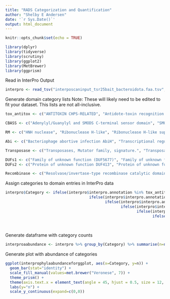 ```yaml
---
title: "RADS Categorization and Quantification"
author: "Shelby E Andersen"
date: '`r Sys.Date()`'
output: html_document
---
```


```r
knitr::opts_chunk$set(echo = TRUE)
```

```r
library(dplyr)
library(tidyverse)
library(scrutiny)
library(ggplot2)
library(MetBrewer)
library(ggprism)
```
Read in InterPro Output
```r
interpro <- read_tsv("interposcaninput_tsr25bait_bacteroidota.faa.tsv", col_names=c("Accession", "region", "length", "analysis", "signature.accession", "signature.description", "start", "stop", "score", "status", "date", "interpro.accession", "interpro.annotation", "GO", "pathway", "genus"))

```

Generate domain category lists
Note: These will likely need to be edited to fit your dataset. This lists are not all-inclusive.
```r
tox_antitox <- c("ANTITOXIN CHPS-RELATED", "Antidote-toxin recognition MazE, bacterial antitoxin", "ENDORIBONUCLEASE TOXIN XHPB-RELATED", "PemK-like, MazF-like toxin of type II toxin-antitoxin system", "Plasmid maintenance toxin/Cell growth inhibitor", "RelB antitoxin", "RelB antitoxin/Antitoxin DinJ", "RelE_StbE: addiction module toxin, RelE/StbE family", "Toxin-antitoxin system, RelE/ParE toxin family", "Bacterial toxin of type II toxin-antitoxin system, YafQ", "Toxin-antitoxin system, YafQ-like toxin", "Toxin HigB-like", "Bacterial epsilon antitoxin", "Antitoxin epsilon/PezA domain superfamily", "Zeta toxin", "HicB_like antitoxin of bacterial toxin-antitoxin system", "HicB-like antitoxin of toxin-antitoxin system", "Antidote-toxin recognition MazE, bacterial antitoxin", "Putative Holin-like Toxin (Hol-Tox)", "holin_tox_secr: toxin secretion/phage lysis holin", "TOXIN RELE", "Toxin ToxN, type III toxin-antitoxin system", "MRNA INTERFERASE TOXIN YAFQ", "Fido domain-containing protein", "Fido-like domain superfamily", "LysM domain superfamily", "Pectin lyase fold/virulence factor", "Virulence protein RhuM-like", "Toxin-antitoxin system, RelE/ParE toxin domain superfamily", "Nucleotidyl transferase AbiEii toxin, Type IV TA system", "PIN family, putative toxin-antitoxin system toxin component", "PIN-like domain superfamily", "PIN domain", "Antidote-toxin recognition MazE, bacterial antitoxin", "PemK-like, MazF-like toxin of type II toxin-antitoxin system", "MazF", "mRNA interferase PemK-like", "LysM domain")

CBASS <- c("Adenylyl/Guanylyl and SMODS C-terminal sensor domain", "SMODS-associated NUDIX domain", "NUDIX domain", "NUDIX hydrolase domain", "Nudix_Hydrolase_18", "NUDIX hydrolase family signature", "Nudix", "NUDIX hydrolase-like domain superfamily", "SMODS- and Ubiquitin system-associated 2TM effector domain", "SMODS/Ubiquitin system-associated 2TM effector domain", "Cyclic nucleotide-binding domain superfamily", "Cyclic nucleotide-binding domain", "Nucleotide cyclase", "Reverse transcriptase/Diguanylate cyclase domain", "Toll/interleukin-1 receptor homology (TIR) domain superfamily")

RM <- c("HNH nuclease", "Ribonuclease H-like", "Ribonuclease H-like superfamily", "TYPE I SITE-SPECIFIC DEOXYRIBONUCLEASE PROTEIN SUBUNIT M AND R", "Restriction endonuclease, type I, HsdR, N-terminal", "ENDORIBONUCLEASE TOXIN CHPB-RELATED", "ENDORIBONUCLEASE MAZF-RELATED", "GIY-YIG endonuclease superfamily", "GIY-YIG endonuclease", "hsdR: type I site-specific deoxyribonuclease, HsdR family", "Restriction endonuclease type I, HsdR", "Restriction endonuclease type I, HsdR, N-terminal", "Relaxase/Mobilisation nuclease domain", "Endonuclease relaxase, MobA/VirD2", "tRNA endonuclease-like domain superfamily", "MvaI/BcnI restriction endonuclease, catalytic domain", "MvaI/BcnI restriction endonuclease family", "MvaI/BcnI restriction endonuclease, recognition domain", "NgoFVII restrictoin endonuclease", "Restriction endonuclease, type II, NgoFVII", "Putative endonuclease, Z1 domain", "DDE superfamily endonuclease", "phage-Barnase-EndoU-ColicinE5/D-RelE like nuclease4", "Restriction endonuclease type IV, Mrr", "Restriction endonuclease-like", "Restriction endonuclease type II-like", "ATP-DEPENDENT ENDONUCLEASE, OLD FAMILY-RELATED", "Ribonuclease Z/Hydroxyacylglutathione hydrolase-like", "Restriction endonuclease, type II, Alwl", "Extracellular Endonuclease, Subunity A", "DNA/RNA non-specific endonuclease superfamily","DDE superfamily endonuclease", "Thermonuclease domain profile", "Staphylococcal nuclease (SNase-like), OB-fold", "Staphylococcal nuclease homologue", "Staphylococcal nuclease", "Thermonuclease family signature 2", "Thermonuclease active site", "Type I restriction modification DNA specificity domain", "N4/N6-methyltransferase, Type III restriction-modification enzyme EcoPI Mod subunit-like", "DNA mismatch repair MutH/Type II restriction endonuclease superfamily", "P-loop containing nucleoside triphosphate hydrolase", "P-loop containing nucleoside triphosphate hydrolases", "DNA methylase, N-6 adenine-specific, conserved site", "MobA/VirD2-like, nuclease domain", "S-adenosyl-L-methionine-dependent methyltransferase superfamily", "RadC-like JAB domain", "Ribonuclease II/R", "(Uracil-5)-methyltransferase family", "Type II methyltransferase M.TaqI-like domain", "Nuclease associated modular domain 3", "PD-(D/E)XK endonuclease-like domain superfamily", "RNase II/RNase R, cold shock domain", "Ribonuclease R", "C-5 cytosine methyltransferase", "MobA/MobL protein", "MobA/VirD2-like, nuclease domain", "Ribonuclease H superfamily", "Homing endonuclease associated repeat", "Ribonuclease J, bacteria", "OLD protein-like, TOPRIM domain", "Orc1-like, AAA ATPase domain", "Methyltransferase small domain", "N6 adenine-specific DNA methyltransferase, N-terminal domain", "Intron endonuclease, group I", "BREX protein BrxB", "BrxA", "BrxA superfamily", "Type ISP restriction-modification enzyme LLaBIII, C-terminal specificity domain", "Ribonuclease J", "Ribonuclease J, C-terminal", "Ribonuclease J, domain 2", "HNH endonuclease 5", "Endopeptidase, NLPC/P60 domain", "Exonuclease, RNase T/DNA polymerase III", "DNA methylase N-4/N-6", "Orc1-like, AAA ATPase domain", "Ribonuclease J, bacteria", "TYPE I RESTRICTION ENZYME ECOKI R PROTEIN", "Type III restriction enzyme, res subunit", "ENDORIBONUCLEASE MAZF-RELATED", "Nucleotide-diphospho-sugar transferases", "N-terminal domain of anti-restriction factor ArdC", "Glycosyl transferase, family 1", "Antirestriction, ArdC", "Glycosyltransferase 2-like", "Retron Ec78 putative HNH endonuclease-like", "DNA methylase, adenine-specific", "Glycosyltransferase subfamily 4-like, N-terminal domain", "Methylase domain")

Abi <- c("Bacteriophage abortive infection AbiH", "Transcriptional regulator, AbiEi antitoxin", "Nucleotidyl transferase AbiEii toxin, type IV TA system", "Abi-like protein", "Abortive infection system protein AbiD/AbiF-like", "ToxN/AbiQ toxin", "AbiU2", "AAA domain, putative AbiEii toxin, Type IV TA system", "Abortive infection system protein AbiD/AbiF", "HEPN, AbiU2-like")

Transposase <- c("Transposases, Mutator family, signature.", "Transposase, mutator type", "TRANSPOSASE FOR INSERTION SEQUENCE ELEMENT IS1081", "TRANSPOSASE INSN FOR INSERTION SEQUENCE ELEMENT IS911A-RELATED", "Transposase", "Transposase IS3/IS911family", "TRANSPOSASE INSF FOR INSERTION SEQUENCE IS3B-RELATED", "TRANSPOSASE INSF FOR INSERTION SEQUENCE IS3B", "Transposase InsF-like", "Mu transposase, C-terminal", "TRANSPOSASE, PUTATIVE-RELATED", "mu transposase, C-terminal", "Tc1-like transposase, DDE", "TRANSPOSABLE ELEMENT-RELATED", "Tn3 transposase DDE domain", "Transposase SI200 like", "Transposase IS200-like", "Transposase, IS4-like", "Transposase Inhibitor Protein From Tn5; Chain A, domain 1", "TRANSPOSASE INSL FOR INSERTION SEQUENCE ELEMENT IS186A-RELATED", "Transposase IS204/IS1001/IS1096/IS1165, DDE domain", "Helix-turn-helix domain of transposase family ISL3", "Transposase IS204/IS1001/IS1096/IS1165, helix-turn-helix domain", "Transposase IS30-like HTH domain", "TRANSPOSASE", "TRANSPOSABLE ELEMENT-RELATED", "Transposase domain (DUF772)", "Transposase InsH, N-terminal", "IS1478 TRANSPOSASE", "Transposase, IS30, conserved site", "Putative transposase of IS4/5 family (DUF4096)", "Putative transposase IS4/IS5 family", "Zinc-finger of transposase IS204/IS1001/IS1096/IS1165", "Transposase IS204/IS1001/IS1096/IS1165, zinc-finger", "Transposase IS701-like, DDE domain", "Probable transposase", "Probable transposase, IS891/IS1136/IS1341", "tspaseT_teng_C:transposase,IS605 OrfB family", "Transposase IS605, ORfB, C-terminal", "TRANSPOSASE FOR INSERTION SEQUENCE ELEMENT IS1111A", "Transposase, IS116/IS110/IS902", "Transposase IS3/IS911family", "Transposase IS200-like superfamily", "Transposon-encoded protein TnpV", "Excisionase from transposon Tn916", "Transposon Tn1545/Tn916, excisionase", "Transposase IS4-like domain", "Transposase, putative, helix-turn-helix domain", "IS6 family transposase", "IS5 family transposase", "Transposase IS116/IS110/IS902, C-terminal", "Transposase DDE domain", "Transposase ISL3", "IS4 family transposase", "Excisionase from transposon Tn916", "Conjugative transposon, TraN", "Conjugative transposon, TraM", "Conjugative transposon, TraK")

DUFs1 <- c("Family of unknown function (DUF5677)", "Family of unknown function DUF5677", "Protein of unknown function (DUF805)", "Protein of unknown function DUF805", "Protein of unknown function (DUF2786)", "Domain of unknown function DUF2786", "Domain of unknown function (DUF1906)", "Protein of unknown function DUF1906", "Protein of unknown function C-terminal (DUF3324)", "Domain of unknown function DUF3324, C-terminal", "Bacterial protein of unknown function (DUF916)", "Protein of unknown function DUF916, cell surface putative", "Uncharacterized conserved protein (DUF2075)", "Protein of unknown function DUF262", "Domain of unknown function DUF262", "Protein of unknown function (DUF3021)", "Repeat of unknown function (DUF5648)", "Repeat of unknown function DUF5648", "Domain of unknown function (DUF3650)", "Domain of unknown function DUF3850", "Family of unknown function (DUF6290)", "Protein of unknown function DUF6290", "Protein of unknown function (DUF2786)", "Domain of unknown function DUF2786", "Protein of unknwon function DUF4355", "Protein of unknown function DUF2273", "Protein of unknown function DUF2759", "Protein of unknown function DUF2626", "Uncharacterised protein family UPF0236", "Protein of unknown function DUF998", "Protein of unknown function DUF917, N-terminal", "Protein of unknown function DUF2933", "Protein of unknown function DUF6442", "Protein of unknown function DUF2800", "Domain of unknown function DUF3825", "Protein of unknown function DUF3781", "Domain of unknown function DUF1524", "Protein of unknown function DUF6339", "Protein of unknown function DUF2130", "Protein of unknown function DUF1093", "Protein of unknown function DUF915, hydrolase-like", "Protein of unknown function DUF4176", "Protein of unknown function DUF308, membrane", "Protein of unknown function DUF2933", "Protein of unknown function DUF1906", "Protein of unknown function DUF1413", "Protein of unknown function DUF975", "Protein of unknown function DUF697", "Domain of unknown function DUF2687", "Domain of unknown function DUF305", "Domain of unknown function DUF2382", "Domain of unknown function DUF5937", "Protein of unknown function DUF2538", "Protein of unknown function DUF5966", "Protein of unknown function DUF5962", "Protein of unknown function DUF5965", "Protein of unknown function DUF5945", "Domain of unknown function DUF3991", "Protein of unknown function DUF4250", "Uncharacterised protein family UPF0597", "Family of unknown function DUF5688", "Protein of unknown function DUF4406", "Domain of unknown function DUF4368", "Domain of unknown function DUF5348	13	Other", "Protein of unknown function DUF6462", "Protein of unknown function DUF932", "Uncharacterised protein family UPF0758", "Uncharacterised protein family UPF0758, conserved site")
DUFs2 <- c("Protein of unknown function DUF413", "Protein of unknown function DUF4956", "Protein of unknown function DUF486", "Protein of unknown function DUF4391", "Protein of unknown function DUF4317", "Protein of unknown function DUF4276", "Protein of unknown function DUF4248", "Protein of unknown function DUF3791", "Protein of unknown function DUF3592", "Protein of unknown function DUF3575", "Protein of unknown function DUF3368", "Protein of unknown function DUF3102", "Protein of unknown function DUF2971", "Protein of unknown function DUF2812", "Protein of unknown function DUF2508", "Protein of unknown function DUF2089", "Protein of unknown function DUF1700", "Protein of unknown function DUF1643", "Protein of unknown function DUF1275", "Domain of unknown function DUF6273", "Domain of unknown function DUF6440", "Domain of unknown function DUF6591", "Domain of unknown function DUF6017", "Domain of unknown function DUF5979", "Domain of unknown function DUF58", "Domain of unknown function DUF4435", "Domain of unknown function DUF4352", "Domain of unknown function DUF4340", "Domain of unknown function DUF4261", "Domain of unknown function DUF4158", "Domain of unknown function DUF4143", "Domain of unknown function DUF4113", "Domain of unknown function DUF4062", "Domain of unknown function DUF3991", "Domain of unknown function DUF2262", "Domain of unknown function DUF1858", "DUF1980, C-terminal domain", "DUF11 repeat", "Protein of unknown function DUF4230", "Protein of unknown function DUF960", "Protein of unknown function DUF1836", "Protein of unknown function DUF3990", "Domain of unknown function DUF304", "Domain of unknown function DUF6311", "Protein of unknown function DUF3847", "Domain of unknown function DUF3848", "Family of unknown function (DUF5688)", "Transposase domain (DUF772)", "Uncharacterised protein family UPF0758", "Uncharacterised protein family UPF0758, conserved site", "Protein of unknown function DUF4134", "Domain of unknown function DUF4368", "Domain of unknown function DUF4435", "Protein of unknown function DUF486", "Protein of unknown function DUF308, membrane", "Protein of unknown function DUF960", "Uncharacterised protein family UPF0251", "Domain of unknown function DUF4988", "Protein of unknown function DUF4858", "Domain of unknown function DUF234", "Protein of unknown function DUF3847", "Domain of unknown function DUF304", "Domain of unknown function DUF3945", "Protein of unknown function DUF1836", "Domain of unknown function DUF4143")

Recombinase <- c("Resolvase/invertase-type recombinase catalytic domain profile.", "Resolvase, N-terminal catalytic domain", "Resolvase-like N-terminal catalytic domain superfamily", "resolvase_6", "Resolvase, HTH domain", "Helix-turn-helix domain of resolvase", "Site-specific recombinases active site.", "Recombinase, conserved site", "SERINE RECOMBINASE PINE-RELATED", "Site-specific recombinases signature 2", "Plasmid recombination enzyme", "DNA recombination and repair protein RecA, monomer-monomer interface")
```

Assign categories to domain entries in InterPro data
```r
interpro$Category <- ifelse(interpro$interpro.annotation %in% tox_antitox, "ToxinAntitox",
                                     ifelse(interpro$interpro.annotation %in% CBASS, "CBASS",
                                            ifelse(interpro$interpro.annotation %in% tox_antitox, "Toxin/Antitox",
                                                   ifelse(interpro$interpro.annotation %in% RM, "Restriction Enzyme",
                                                          ifelse(interpro$interpro.annotation %in% Abi, "Abortive Infection",
                                                                 ifelse(interpro$interpro.annotation %in% Transposase, "Transposase",
                                                                        ifelse(interpro$interpro.annotation %in% DUFs1, "DUF", 
                                                                               ifelse(interpro$interpro.annotation %in% DUFs2, "DUF",""))))))))
```

Generate dataframe with category counts
```r
interproaabundance <- interpro %>% group_by(Category) %>% summarise(n=n()) %>% filter(Category != "")
```

Generate plot with abundance of categories
```r
ggplot(interprophylaabundanceforggplot, aes(x=Category, y=n)) +
  geom_bar(stat="identity") +
  scale_fill_manual(values=met.brewer("Veronese", 7)) +
  theme_prism() +
  theme(axis.text.x = element_text(angle = 45, hjust = 0.5, size = 12, vjust=0.5), axis.text.y = element_text(size = 12), axis.title.x = element_blank()) +
  labs(y="n") +
  scale_y_continuous(expand=c(0,0))
```
